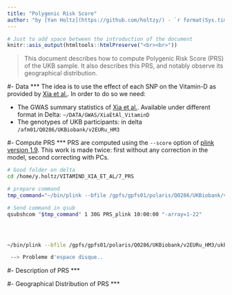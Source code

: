 ```yaml
---
title: "Polygenic Risk Score"
author: "by [Yan Holtz](https://github.com/holtzy/) - `r format(Sys.time(), '%d %B %Y')`"
---
```


```r
# Just to add space between the introduction of the document
knitr::asis_output(htmltools::htmlPreserve("<br><br>"))
```

> This document describes how to compute Polygenic Risk Score (PRS) of the UKB sample. It also describes this PRS, and notably observe its geographical distribution.


#- Data
***
The idea is to use the effect of each SNP on the Vitamin-D as provided by [Xia et al.](https://www.nature.com/articles/s41467-017-02662-2). In order to do so we need:  

- The GWAS summary statistics of [Xia et al.](https://www.nature.com/articles/s41467-017-02662-2). Available under different format in Delta: `~/DATA/GWAS/XiaEtAl_VitaminD`  
- The genotypes of UKB participants: in delta `/afm01/Q0286/UKBiobank/v2EURu_HM3`



#- Compute PRS
***
PRS are computed using the `--score` option of [plink version 1.9](https://www.cog-genomics.org/plink2). This work is made twice: first without any correction in the model, second correcting with PCs.
```bash
# Good folder on delta
cd /home/y.holtz/VITAMIND_XIA_ET_AL/7_PRS

# prepare command
tmp_command="~/bin/plink --bfile /gpfs/gpfs01/polaris/Q0286/UKBiobank/v2EURu_HM3/ukbEURu_imp_chr{TASK_ID}_v2_HM3_QC --score ~/DATA/GWAS/XiaEtAl_VitaminD/GWAS_vitaminD_XiaEtAL.linear 2 4 7 header"

# Send command in qsub
qsubshcom "$tmp_command" 1 30G PRS_plink 10:00:00 "-array=1-22"




~/bin/plink --bfile /gpfs/gpfs01/polaris/Q0286/UKBiobank/v2EURu_HM3/ukbEURu_imp_chr22_v2_HM3_QC --score /home/y.holtz/DATA/GWAS/XiaEtAl_VitaminD/GWAS_vitaminD_XiaEtAL.linear 2 4 7 header

 --> Probleme d'espace disque..
```



#- Description of PRS
***



#- Geographical Distribution of PRS
***












